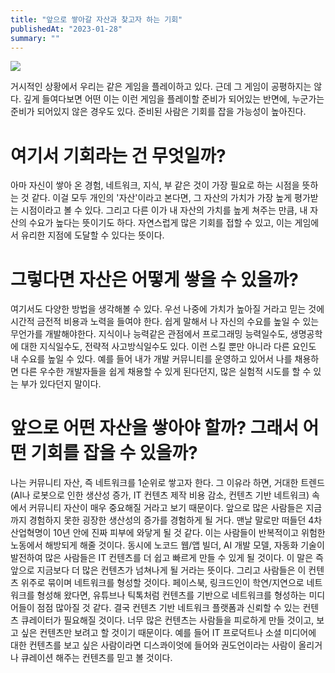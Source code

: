 ```yaml
---
title: "앞으로 쌓아갈 자산과 찾고자 하는 기회"
publishedAt: "2023-01-28"
summary: ""
---
```


![](https://media.disquiet.io/images/makerlog/bec83817653190eae8ed75d1118043bc84f59f85663797feeb21b60ecd9f484f)

거시적인 상황에서 우리는 같은 게임을 플레이하고 있다. 근데 그 게임이 공평하지는 않다. 깊게 들여다보면 어떤 이는 이런 게임을 플레이할 준비가 되어있는 반면에, 누군가는 준비가 되어있지 않은 경우도 있다. 준비된 사람은 기회를 잡을 가능성이 높아진다.

# 여기서 기회라는 건 무엇일까?

아마 자신이 쌓아 온 경험, 네트워크, 지식, 부 같은 것이 가장 필요로 하는 시점을 뜻하는 것 같다. 이걸 모두 개인의 '자산'이라고 본다면, 그 자산의 가치가 가장 높게 평가받는 시점이라고 볼 수 있다. 그리고 다른 이가 내 자산의 가치를 높게 쳐주는 만큼, 내 자산의 수요가 높다는 뜻이기도 하다. 자연스럽게 많은 기회를 접할 수 있고, 이는 게임에서 유리한 지점에 도달할 수 있다는 뜻이다.

# 그렇다면 자산은 어떻게 쌓을 수 있을까?

여기서도 다양한 방법을 생각해볼 수 있다. 우선 나중에 가치가 높아질 거라고 믿는 것에 시간적 금전적 비용과 노력을 들여야 한다. 쉽게 말해서 나 자신의 수요를 높일 수 있는 무언가를 개발해야한다. 지식이나 능력같은 관점에서 프로그래밍 능력일수도, 생명공학에 대한 지식일수도, 전략적 사고방식일수도 있다. 이런 스킬 뿐만 아니라 다른 요인도 내 수요를 높일 수 있다. 예를 들어 내가 개발 커뮤니티를 운영하고 있어서 나를 채용하면 다른 우수한 개발자들을 쉽게 채용할 수 있게 된다던지, 많은 실험적 시도를 할 수 있는 부가 있다던지 말이다.

# 앞으로 어떤 자산을 쌓아야 할까? 그래서 어떤 기회를 잡을 수 있을까?

나는 커뮤니티 자산, 즉 네트워크를 1순위로 쌓고자 한다. 그 이유라 하면, 거대한 트렌드(AI나 로봇으로 인한 생산성 증가, IT 컨텐츠 제작 비용 감소, 컨텐츠 기반 네트워크) 속에서 커뮤니티 자산이 매우 중요해질 거라고 보기 때문이다. 앞으로 많은 사람들은 지금까지 경험하지 못한 굉장한 생산성의 증가를 경험하게 될 거다. 맨날 말로만 떠들던 4차 산업혁명이 10년 안에 진짜 피부에 와닿게 될 것 같다. 이는 사람들이 반복적이고 위험한 노동에서 해방되게 해줄 것이다. 동시에 노코드 웹/앱 빌더, AI 개발 모델, 자동화 기술이 발전하여 많은 사람들은 IT 컨텐츠를 더 쉽고 빠르게 만들 수 있게 될 것이다. 이 말은 즉 앞으로 지금보다 더 많은 컨텐츠가 넘쳐나게 될 거라는 뜻이다. 그리고 사람들은 이 컨텐츠 위주로 묶이며 네트워크를 형성할 것이다. 페이스북, 링크드인이 학연/지연으로 네트워크를 형성해 왔다면, 유튜브나 틱톡처럼 컨텐츠를 기반으로 네트워크를 형성하는 미디어들이 점점 많아질 것 같다. 결국 컨텐츠 기반 네트워크 플랫폼과 신뢰할 수 있는 컨텐츠 큐레이터가 필요해질 것이다. 너무 많은 컨텐츠는 사람들을 피로하게 만들 것이고, 보고 싶은 컨텐츠만 보려고 할 것이기 때문이다. 예를 들어 IT 프로덕트나 소셜 미디어에 대한 컨텐츠를 보고 싶은 사람이라면 디스콰이엇에 들어와 권도언이라는 사람이 올리거나 큐레이션 해주는 컨텐츠를 믿고 볼 것이다.
